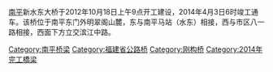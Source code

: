 {{expand|time=2014-04-06T09:36:17+00:00}}
{{unreferenced|time=2014-04-06T09:36:17+00:00}}
[[南平|南平]]新水东大桥于2012年10月18日上午9点开工建设，2014年4月3日6时竣工通车。该桥位于南平东门外明翠阁山麓，东与南平马站（水东）相接，西与市区八一路相接，西面下方立交滨江中路。

[[Category:南平桥梁|Category:南平桥梁]]
[[Category:福建省公路桥|Category:福建省公路桥]]
[[Category:刚构桥|Category:刚构桥]]
[[Category:2014年完工橋梁|Category:2014年完工橋梁]]